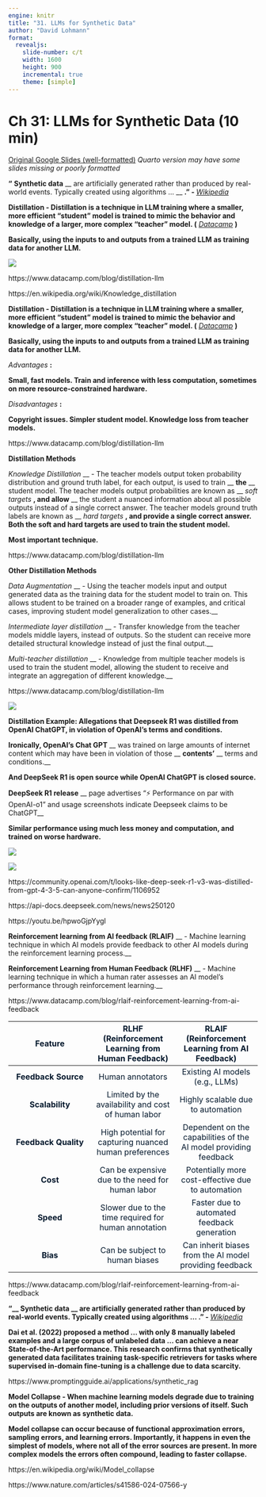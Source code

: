 ```yaml
---
engine: knitr
title: "31. LLMs for Synthetic Data"
author: "David Lohmann"
format: 
  revealjs:
    slide-number: c/t
    width: 1600
    height: 900
    incremental: true
    theme: [simple]
---
```

# Ch 31: LLMs for Synthetic Data (10 min)

[Original Google Slides (well-formatted)](https://docs.google.com/presentation/d/1qb_XIhQEOGwSUXsepAnSJ6Dafkak5SrgTkhIebJQxUw/edit?usp=sharing)
*Quarto version may have some slides missing or poorly formatted*

__“__  __Synthetic data__  __ are artificially generated rather than produced by real\-world events\. Typically created using algorithms … __  __\.” \- __  _[Wikipedia](https://en.wikipedia.org/wiki/Synthetic_data)_

__Distillation __  __\- Distillation is a technique in LLM training where a smaller\, more efficient “student” model is trained to mimic the behavior and knowledge of a larger\, more complex “teacher” model\. \(__  _[Datacamp](https://www.datacamp.com/blog/distillation-llm)_  __\)__

__Basically\, using the inputs to and outputs from a trained LLM as training data for another LLM\.__

![](images/Ch_31_GenAI_Book_Club_David_Slides_36.png)

::: {.notes}

https://www.datacamp.com/blog/distillation-llm

https://en.wikipedia.org/wiki/Knowledge_distillation


:::

__Distillation __  __\- Distillation is a technique in LLM training where a smaller\, more efficient “student” model is trained to mimic the behavior and knowledge of a larger\, more complex “teacher” model\. \(__  _[Datacamp](https://www.datacamp.com/blog/distillation-llm)_  __\)__

__Basically\, using the inputs to and outputs from a trained LLM as training data for another LLM\.__

_Advantages_  __:__

__Small\, fast models\. Train and inference with less computation\, sometimes on more resource\-constrained hardware\.__

_Disadvantages_  __:__

__Copyright issues\. Simpler student model\. Knowledge loss from teacher models\. __

::: {.notes}

https://www.datacamp.com/blog/distillation-llm



:::

__Distillation Methods__

_Knowledge Distillation_  __ \- The teacher models output token probability distribution and ground truth label\, for each output\, is used to train __  __the__  __ student model\. The teacher models output probabilities are known as __  _soft targets_  __\, and __  __allow__  __ the student a nuanced information about all possible outputs instead of a single correct answer\. The teacher models ground truth labels are known as __  _hard targets_  __\, and provide a single correct answer\. Both the soft and hard targets are used to train the student model\.__

__Most important technique\.__

::: {.notes}

https://www.datacamp.com/blog/distillation-llm


:::

__Other __  __Distillation Methods__

_Data Augmentation_  __ \- Using the teacher models input and output generated data as the training data for the student model to train on\. This allows student to be trained on a broader range of examples\, and critical cases\, improving student model generalization to other cases\.__

_Intermediate layer distillation_  __ \- Transfer knowledge from the teacher models middle layers\, instead of outputs\. So the student can receive more detailed structural knowledge instead of just the final output\.__

_Multi\-teacher distillation_  __ \- Knowledge from multiple teacher models is used to train the student model\, allowing the student to receive and integrate an aggregation of different knowledge\.__

::: {.notes}

https://www.datacamp.com/blog/distillation-llm


:::

![](images/Ch_31_GenAI_Book_Club_David_Slides_37.png)

__Distillation Example: Allegations that Deepseek R1 was distilled from OpenAI ChatGPT\, in violation of OpenAI’s terms and conditions\.__

__Ironically\, OpenAI’s __  __Chat GPT__  __ was trained on large amounts of internet content which may have been in violation of those __  __contents’__  __ terms and conditions\.__

__And DeepSeek R1 is open source while OpenAI ChatGPT is closed source\.__

__DeepSeek R1 __  __release__  __ page advertises “⚡ Performance on par with OpenAI\-o1” and usage screenshots indicate Deepseek claims to be ChatGPT__

__Similar performance using much less money and computation\, and trained on worse hardware\.__

![](images/Ch_31_GenAI_Book_Club_David_Slides_38.png)

![](images/Ch_31_GenAI_Book_Club_David_Slides_39.png)

::: {.notes}



https://community.openai.com/t/looks-like-deep-seek-r1-v3-was-distilled-from-gpt-4-3-5-can-anyone-confirm/1106952

https://api-docs.deepseek.com/news/news250120

https://youtu.be/hpwoGjpYygI


:::

__Reinforcement learning from AI feedback \(RLAIF\)__  __ \- Machine learning technique in which AI models provide feedback to other AI models during the reinforcement learning process\.__

__Reinforcement Learning from Human Feedback \(RLHF\)__  __ \- Machine learning technique in which a human rater assesses an AI model’s performance through reinforcement learning\.__

::: {.notes}

https://www.datacamp.com/blog/rlaif-reinforcement-learning-from-ai-feedback


:::

| <span style="color:#05192d"> __Feature__ </span> | <span style="color:#05192d"> __RLHF \(Reinforcement Learning from Human Feedback\)__ </span> | <span style="color:#05192d"> __RLAIF \(Reinforcement Learning from AI Feedback\)__ </span> |
| :-: | :-: | :-: |
| <span style="color:#05192d"> __Feedback Source__ </span> | <span style="color:#05192d">Human annotators</span> | <span style="color:#05192d">Existing AI models \(e\.g\.\, LLMs\)</span> |
| <span style="color:#05192d"> __Scalability__ </span> | <span style="color:#05192d">Limited by the availability and cost of human labor</span> | <span style="color:#05192d">Highly scalable due to automation</span> |
| <span style="color:#05192d"> __Feedback Quality__ </span> | <span style="color:#05192d">High potential for capturing nuanced human preferences</span> | <span style="color:#05192d">Dependent on the capabilities of the AI model providing feedback</span> |
| <span style="color:#05192d"> __Cost__ </span> | <span style="color:#05192d">Can be expensive due to the need for human labor</span> | <span style="color:#05192d">Potentially more cost\-effective due to automation</span> |
| <span style="color:#05192d"> __Speed__ </span> | <span style="color:#05192d">Slower due to the time required for human annotation</span> | <span style="color:#05192d">Faster due to automated feedback generation</span> |
| <span style="color:#05192d"> __Bias__ </span> | <span style="color:#05192d">Can be subject to human biases</span> | <span style="color:#05192d">Can inherit biases from the AI model providing feedback</span> |

::: {.notes}

https://www.datacamp.com/blog/rlaif-reinforcement-learning-from-ai-feedback


:::

__“__  __Synthetic data__  __ are artificially generated rather than produced by real\-world events\. Typically created using algorithms … \.” \- __  _[Wikipedia](https://en.wikipedia.org/wiki/Synthetic_data)_

__Dai et al\. \(2022\) proposed a method __  __… __  __with only 8 manually labeled examples and a large corpus of unlabeled data __  __… __  __can achieve a near State\-of\-the\-Art performance\. This research confirms that synthetically generated data facilitates training task\-specific retrievers for tasks where supervised in\-domain fine\-tuning is a challenge due to data scarcity\.__

::: {.notes}

https://www.promptingguide.ai/applications/synthetic_rag


:::

__Model Collapse __  __\- When machine learning models degrade due to training on the outputs of another model\, including prior versions of itself\. Such outputs are known as synthetic data\.__

__Model collapse can occur because of functional approximation errors\, sampling errors\, and learning errors\. Importantly\, it happens in even the simplest of models\, where not all of the error sources are present\. In more complex models the errors often compound\, leading to faster collapse\.__

::: {.notes}

https://en.wikipedia.org/wiki/Model_collapse

https://www.nature.com/articles/s41586-024-07566-y


:::

